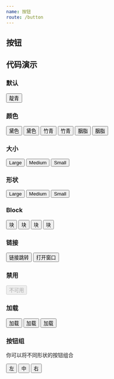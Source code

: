 ```yaml
---
name: 按钮
route: /button
---
```



## 按钮

<PropsTable of={Button} />

## 代码演示

### 默认

<Playground>
  <Button>靛青</Button>
</Playground>

### 颜色

<Playground>
  <Button type='primary' outline>黛色</Button>
  <Button type='primary'>黛色</Button>
  <Button type='success' outline>竹青</Button>
  <Button type='success'>竹青</Button>
  <Button type='danger' outline>胭脂</Button>
  <Button type='danger'>胭脂</Button>
</Playground>

### 大小

<Playground>
  <Button type='primary' size='large'>Large</Button>
  <Button type='success' outline>Medium</Button>
  <Button type='danger' size='small'>Small</Button>
</Playground>

### 形状

<Playground>
  <Button type='primary' size='large' round>Large</Button>
  <Button type='success' outline round>Medium</Button>
  <Button type='danger' size='small' round>Small</Button>
</Playground>

### Block

<Playground>
  <Button block>块</Button>
  <Button type='primary' round block>块</Button>
  <Button type='success' block>块</Button>
  <Button type='danger' round block>块</Button>
</Playground>

### 链接

<Playground>
  <Button type='primary' href='https://github.com/zhui-team/zhui'>链接跳转</Button>
  <Button type='success' size='large' href='https://github.com/zhui-team/zhui' target='_blank'>打开窗口</Button>
</Playground>

### 禁用

<Playground>
  <Button disabled>不可用</Button>
</Playground>

### 加载

<Playground>
  <Button loading>加载</Button>
  <Button type='primary' loading>加载</Button>
  <Button type='danger' loading round>加载</Button>
</Playground>

### 按钮组

你可以将不同形状的按钮组合

<Playground>
  <Button.Group>
    <Button round>左</Button>
    <Button>中</Button>
    <Button round>右</Button>
  </Button.Group>
</Playground>
